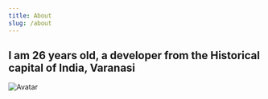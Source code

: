 ```yaml
---
title: About
slug: /about
---
```


## I am 26 years old, a developer from the Historical capital of India, Varanasi

![Avatar](../assets/avatar.webp)

